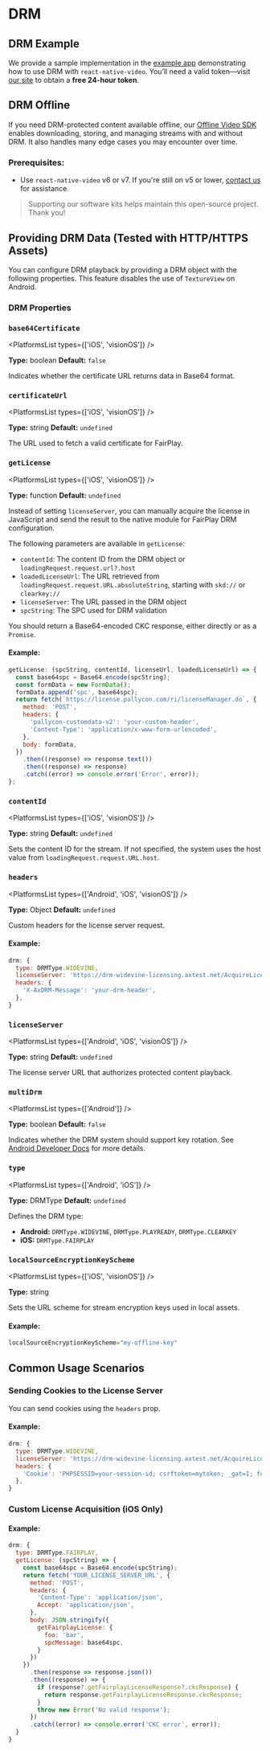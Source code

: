 
# DRM

## DRM Example

We provide a sample implementation in the [example app](https://github.com/TheWidlarzGroup/react-native-video/blob/master/examples/common/DRMExample.tsx) demonstrating how to use DRM with `react-native-video`. You’ll need a valid token—visit [our site](https://www.thewidlarzgroup.com/services/free-drm-token-generator-for-video?utm_source=drm&utm_medium=docs) to obtain a **free 24-hour token**.

## DRM Offline

If you need DRM-protected content available offline, our [Offline Video SDK](https://www.thewidlarzgroup.com/offline-video-sdk/?utm_source=rnv&utm_medium=docs&utm_campaign=drm&utm_id=offline-video-sdk-link) enables downloading, storing, and managing streams with and without DRM. It also handles many edge cases you may encounter over time.

### Prerequisites:
- Use `react-native-video` v6 or v7. If you're still on v5 or lower, [contact us](https://www.thewidlarzgroup.com/?utm_source=rnv&utm_medium=docs&utm_campaign=drm&utm_id=contact#Contact) for assistance.

> Supporting our software kits helps maintain this open-source project. Thank you!

## Providing DRM Data (Tested with HTTP/HTTPS Assets)

You can configure DRM playback by providing a DRM object with the following properties. This feature disables the use of `TextureView` on Android.

### DRM Properties

### `base64Certificate`

<PlatformsList types={['iOS', 'visionOS']} />

**Type:** boolean
**Default:** `false`

Indicates whether the certificate URL returns data in Base64 format.

### `certificateUrl`

<PlatformsList types={['iOS', 'visionOS']} />

**Type:** string
**Default:** `undefined`

The URL used to fetch a valid certificate for FairPlay.

### `getLicense`

<PlatformsList types={['iOS', 'visionOS']} />

**Type:** function
**Default:** `undefined`

Instead of setting `licenseServer`, you can manually acquire the license in JavaScript and send the result to the native module for FairPlay DRM configuration.

The following parameters are available in `getLicense`:
- `contentId`: The content ID from the DRM object or `loadingRequest.request.url?.host`
- `loadedLicenseUrl`: The URL retrieved from `loadingRequest.request.URL.absoluteString`, starting with `skd://` or `clearkey://`
- `licenseServer`: The URL passed in the DRM object
- `spcString`: The SPC used for DRM validation

You should return a Base64-encoded CKC response, either directly or as a `Promise`.

#### Example:

```js
getLicense: (spcString, contentId, licenseUrl, loadedLicenseUrl) => {
  const base64spc = Base64.encode(spcString);
  const formData = new FormData();
  formData.append('spc', base64spc);
  return fetch(`https://license.pallycon.com/ri/licenseManager.do`, {
    method: 'POST',
    headers: {
      'pallycon-customdata-v2': 'your-custom-header',
      'Content-Type': 'application/x-www-form-urlencoded',
    },
    body: formData,
  })
    .then((response) => response.text())
    .then((response) => response)
    .catch((error) => console.error('Error', error));
};
```

### `contentId`

<PlatformsList types={['iOS', 'visionOS']} />

**Type:** string
**Default:** `undefined`

Sets the content ID for the stream. If not specified, the system uses the host value from `loadingRequest.request.URL.host`.

### `headers`

<PlatformsList types={['Android', 'iOS', 'visionOS']} />

**Type:** Object
**Default:** `undefined`

Custom headers for the license server request.

#### Example:

```js
drm: {
  type: DRMType.WIDEVINE,
  licenseServer: 'https://drm-widevine-licensing.axtest.net/AcquireLicense',
  headers: {
    'X-AxDRM-Message': 'your-drm-header',
  },
}
```

### `licenseServer`

<PlatformsList types={['Android', 'iOS', 'visionOS']} />

**Type:** string
**Default:** `undefined`

The license server URL that authorizes protected content playback.

### `multiDrm`

<PlatformsList types={['Android']} />

**Type:** boolean
**Default:** `false`

Indicates whether the DRM system should support key rotation. See [Android Developer Docs](https://developer.android.google.cn/media/media3/exoplayer/drm?hl=en#key-rotation) for more details.

### `type`

<PlatformsList types={['Android', 'iOS']} />

**Type:** DRMType
**Default:** `undefined`

Defines the DRM type:
- **Android:** `DRMType.WIDEVINE`, `DRMType.PLAYREADY`, `DRMType.CLEARKEY`
- **iOS:** `DRMType.FAIRPLAY`

### `localSourceEncryptionKeyScheme`

<PlatformsList types={['iOS', 'visionOS']} />

**Type:** string

Sets the URL scheme for stream encryption keys used in local assets.

#### Example:

```js
localSourceEncryptionKeyScheme="my-offline-key"
```

## Common Usage Scenarios

### Sending Cookies to the License Server

You can send cookies using the `headers` prop.

#### Example:

```js
drm: {
  type: DRMType.WIDEVINE,
  licenseServer: 'https://drm-widevine-licensing.axtest.net/AcquireLicense',
  headers: {
    'Cookie': 'PHPSESSID=your-session-id; csrftoken=mytoken; _gat=1; foo=bar'
  },
}
```

### Custom License Acquisition (iOS Only)

#### Example:

```js
drm: {
  type: DRMType.FAIRPLAY,
  getLicense: (spcString) => {
    const base64spc = Base64.encode(spcString);
    return fetch('YOUR_LICENSE_SERVER_URL', {
      method: 'POST',
      headers: {
        'Content-Type': 'application/json',
        Accept: 'application/json',
      },
      body: JSON.stringify({
        getFairplayLicense: {
          foo: 'bar',
          spcMessage: base64spc,
        }
      })
    })
      .then(response => response.json())
      .then((response) => {
        if (response?.getFairplayLicenseResponse?.ckcResponse) {
          return response.getFairplayLicenseResponse.ckcResponse;
        }
        throw new Error('No valid response');
      })
      .catch((error) => console.error('CKC error', error));
  }
}
```

